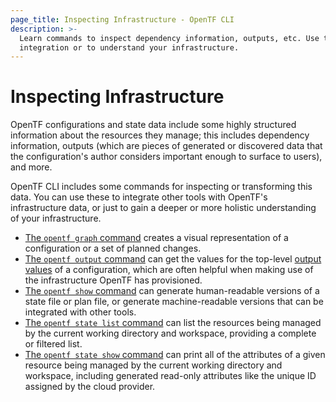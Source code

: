 ```yaml
---
page_title: Inspecting Infrastructure - OpenTF CLI
description: >-
  Learn commands to inspect dependency information, outputs, etc. Use them for
  integration or to understand your infrastructure.
---
```


# Inspecting Infrastructure

OpenTF configurations and state data include some highly structured
information about the resources they manage; this includes dependency
information, outputs (which are pieces of generated or discovered data that the
configuration's author considers important enough to surface to users), and
more.

OpenTF CLI includes some commands for inspecting or transforming this data.
You can use these to integrate other tools with OpenTF's infrastructure data,
or just to gain a deeper or more holistic understanding of your infrastructure.

- [The `opentf graph` command](/opentf/cli/commands/graph) creates a visual
  representation of a configuration or a set of planned changes.
- [The `opentf output` command](/opentf/cli/commands/output) can get the
  values for the top-level [output values](/opentf/language/values/outputs) of
  a configuration, which are often helpful when making use of the infrastructure
  OpenTF has provisioned.
- [The `opentf show` command](/opentf/cli/commands/show) can generate
  human-readable versions of a state file or plan file, or generate
  machine-readable versions that can be integrated with other tools.
- [The `opentf state list` command](/opentf/cli/commands/state/list) can list
  the resources being managed by the current working directory and workspace,
  providing a complete or filtered list.
- [The `opentf state show` command](/opentf/cli/commands/state/show) can print
  all of the attributes of a given resource being managed by the current working
  directory and workspace, including generated read-only attributes like the
  unique ID assigned by the cloud provider.
